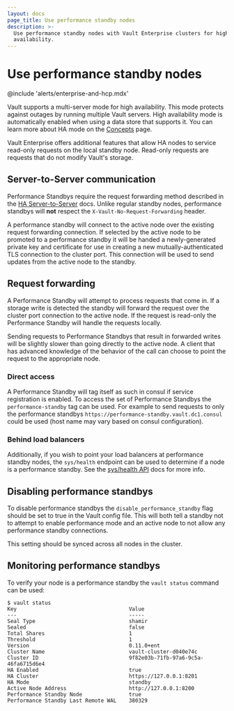 ```yaml
---
layout: docs
page_title: Use performance standby nodes
description: >-
  Use performance standby nodes with Vault Enterprise clusters for high
  availability.
---
```


# Use performance standby nodes

@include 'alerts/enterprise-and-hcp.mdx'

Vault supports a multi-server mode for high availability. This mode protects
against outages by running multiple Vault servers. High availability mode
is automatically enabled when using a data store that supports it. You can
learn more about HA mode on the [Concepts](/vault/docs/concepts/ha) page.

Vault Enterprise offers additional features that allow HA nodes to service
read-only requests on the local standby node. Read-only requests are requests
that do not modify Vault's storage.

## Server-to-Server communication

Performance Standbys require the request forwarding method described in the [HA
Server-to-Server](/vault/docs/concepts/ha#server-to-server-communication) docs.
Unlike regular standby nodes, performance standbys will **not** respect the
`X-Vault-No-Request-Forwarding` header.

A performance standby will connect to the active node over the existing request
forwarding connection. If selected by the active node to be promoted to a
performance standby it will be handed a newly-generated private key and certificate
for use in creating a new mutually-authenticated TLS connection to the cluster
port. This connection will be used to send updates from the active node to the
standby.

## Request forwarding

A Performance Standby will attempt to process requests that come in. If a
storage write is detected the standby will forward the request over the cluster
port connection to the active node. If the request is read-only the Performance
Standby will handle the requests locally.

Sending requests to Performance Standbys that result in forwarded writes will be
slightly slower than going directly to the active node. A client that has
advanced knowledge of the behavior of the call can choose to point the request
to the appropriate node.

### Direct access

A Performance Standby will tag itself as such in consul if service registration
is enabled. To access the set of Performance Standbys the `performance-standby`
tag can be used. For example to send requests to only the performance standbys
`https://performance-standby.vault.dc1.consul` could be used (host name may vary
based on consul configuration).

### Behind load balancers

Additionally, if you wish to point your load balancers at performance standby
nodes, the `sys/health` endpoint can be used to determine if a node is a
performance standby. See the [sys/health API](/vault/api-docs/system/health) docs for
more info.

## Disabling performance standbys

To disable performance standbys the `disable_performance_standby` flag should be
set to true in the Vault config file. This will both tell a standby not to
attempt to enable performance mode and an active node to not allow any
performance standby connections.

This setting should be synced across all nodes in the cluster.

## Monitoring performance standbys

To verify your node is a performance standby the `vault status` command can be
used:

```shell-session
$ vault status
Key                                    Value
---                                    -----
Seal Type                              shamir
Sealed                                 false
Total Shares                           1
Threshold                              1
Version                                0.11.0+ent
Cluster Name                           vault-cluster-d040e74c
Cluster ID                             9f82e03b-71fb-97a6-9c5a-46fa6715d6e4
HA Enabled                             true
HA Cluster                             https://127.0.0.1:8201
HA Mode                                standby
Active Node Address                    http://127.0.0.1:8200
Performance Standby Node               true
Performance Standby Last Remote WAL    380329
```
